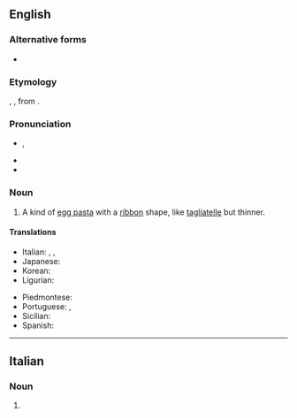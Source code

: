 ==English==
{{wikipedia}}

===Alternative forms===
* {{alter|en|tagliarini}}

===Etymology===
{{unadapted borrowing|en|it|taglierini}}, {{m|it|tagliarini}}, from {{m|it|tagliare||to cut}}.

===Pronunciation===
* {{IPA|en|/ˌtæljəˈɹiːni/}}, {{enPR|tăl'yə-rēʹnē}}
* {{rhymes|en|iːni}}
* {{hyph|en|ta|glia|ri|ni}}

===Noun===
{{en-noun|-|s}}

# A kind of [[egg pasta]] with a [[ribbon]] shape, like [[tagliatelle]] but thinner.
#: {{syn|en|tagliolini}}

====Translations====
{{trans-top|type of pasta}}
* Italian: {{t+|it|taglierini|m-p}}, {{t|it|tagliarini|m-p}}, {{t+|it|tagliolini|m-p}}
* Japanese: {{t|ja|タリエリーニ|tr=tarierīni}}
* Korean: {{t|ko|탈리에리니}}
* Ligurian: {{t|lij|tagiæn|m-p}}
{{trans-mid}}
* Piedmontese: {{t|pms|tajarin|m-p}}
* Portuguese: {{t+|pt|talharim|m}}, {{t|pt|talharins|m-p}}
* Sicilian: {{t|scn|tagghiarini|m-p}}
* Spanish: {{t+|es|tallarines|m-p}}
{{trans-bottom}}

{{C|en|Pasta}}

----

==Italian==

===Noun===
{{head|it|noun form|g=m-p}}

# {{plural of|it|taglierino}}